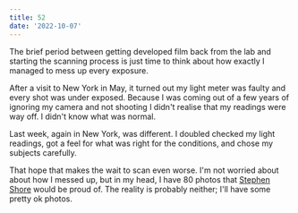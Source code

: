 ```yaml
---
title: 52
date: '2022-10-07'
---
```


The brief period between getting developed film back from the lab and starting the scanning process is just time to think about how exactly I managed to mess up every exposure.

After a visit to New York in May, it turned out my light meter was faulty and every shot was under exposed. Because I was coming out of a few years of ignoring my camera and not shooting I didn't realise that my readings were way off. I didn't know what was normal.

Last week, again in New York, was different. I doubled checked my light readings, got a feel for what was right for the conditions, and chose my subjects carefully.

That hope that makes the wait to scan even worse. I'm not worried about about how I messed up, but in my head, I have 80 photos that [Stephen Shore](http://stephenshore.net/) would be proud of. The reality is probably neither; I'll have some pretty ok photos.
